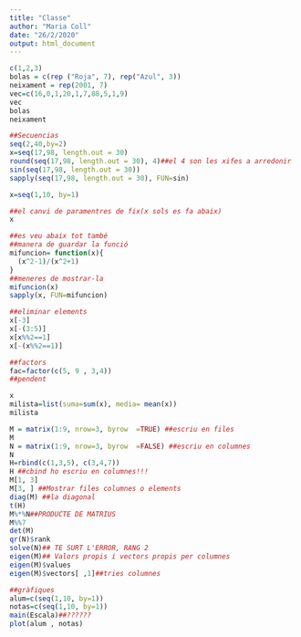 ```yaml
---
title: "Classe"
author: "Maria Coll"
date: "26/2/2020"
output: html_document
---
```


```r
c(1,2,3)
bolas = c(rep ("Roja", 7), rep("Azul", 3))
neixament = rep(2001, 7)
vec=c(16,0,1,20,1,7,88,5,1,9)
vec
bolas
neixament
```


```r
##Secuencias
seq(2,40,by=2)
x=seq(17,98, length.out = 30)
round(seq(17,98, length.out = 30), 4)##el 4 son les xifes a arredonir
sin(seq(17,98, length.out = 30))
sapply(seq(17,98, length.out = 30), FUN=sin)

x=seq(1,10, by=1)
```
```r
##el canvi de paramentres de fix(x sols es fa abaix)
x
```


```r
##es veu abaix tot també
##manera de guardar la funció
mifuncion= function(x){
  (x^2-1)/(x^2+1)
}
##meneres de mostrar-la
mifuncion(x)
sapply(x, FUN=mifuncion)
```


```r
##eliminar elements
x[-3]
x[-(3:5)]
x[x%%2==1]
x[-(x%%2==1)]
```

```r
##factors
fac=factor(c(5, 9 , 3,4))
##pendent
```
```r
x
milista=list(suma=sum(x), media= mean(x))
milista
```
```r
M = matrix(1:9, nrow=3, byrow  =TRUE) ##escriu en files
M
N = matrix(1:9, nrow=3, byrow  =FALSE) ##escriu en columnes
N
H=rbind(c(1,3,5), c(3,4,7))
H ##cbind ho escriu en columnes!!!
M[1, 3]
M[3, ] ##Mostrar files columnes o elements
diag(M) ##la diagonal
t(H)
M%*%N##PRODUCTE DE MATRIUS
M%%7 
det(M)
qr(N)$rank
solve(N)## TE SURT L'ERROR, RANG 2
eigen(M)## Valors propis i vectors propis per columnes
eigen(M)$values
eigen(M)$vectors[ ,1]##tries columnes

```
```r
##gràfiques
alum=c(seq(1,10, by=1))
notas=c(seq(1,10, by=1))
main(Escala)##??????
plot(alum , notas)

```

